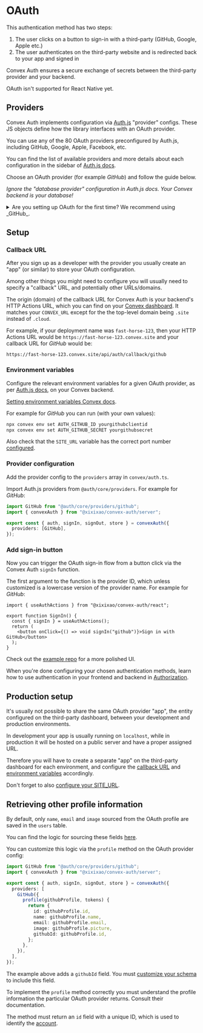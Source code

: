 
# OAuth

This authentication method has two steps:

1. The user clicks on a button to sign-in with a third-party (GitHub, Google,
   Apple etc.)
2. The user authenticates on the third-party website and is redirected back to
   your app and signed in

Convex Auth ensures a secure exchange of secrets between the third-party
provider and your backend.

OAuth isn't supported for React Native yet.

## Providers

Convex Auth implements configuration via [Auth.js](https://authjs.dev)
"provider" configs. These JS objects define how the library interfaces with an
OAuth provider.

You can use any of the 80 OAuth providers preconfigured by Auth.js, including
GitHub, Google, Apple, Facebook, etc.

You can find the list of available providers and more details about each
configuration in the sidebar of
[Auth.js docs](https://authjs.dev/getting-started/providers/github).

Choose an OAuth provider (for example _GitHub_) and follow the guide below.

_Ignore the "database provider" configuration in Auth.js docs. Your Convex
backend is your database!_

<details>
<summary>
Are you setting up OAuth for the first time? We recommend using
_GitHub_.
</summary>

Github has better-than-most configuration DX, even if it is not a very good
choice for apps targeting the general population.

Google, which is very popular among users, unfortunately has a very complicated
OAuth setup and documentation.

</details>

## Setup

<Steps>

### Callback URL

After you sign up as a developer with the provider you usually create an "app"
(or similar) to store your OAuth configuration.

Among other things you might need to configure you will usually need to specify
a "callback" URL, and potentially other URLs/domains.

The origin (domain) of the callback URL for Convex Auth is your backend's HTTP
Actions URL, which you can find on your
[Convex dashboard](https://dashboard.convex.dev/deployment/settings). It matches
your `CONVEX_URL` except for the the top-level domain being `.site` instead of
`.cloud`.

For example, if your deployment name was `fast-horse-123`, then your HTTP
Actions URL would be `https://fast-horse-123.convex.site` and your callback URL
for _GitHub_ would be:

```
https://fast-horse-123.convex.site/api/auth/callback/github
```

### Environment variables

Configure the relevant environment variables for a given OAuth provider, as per
[Auth.js docs](https://authjs.dev/getting-started/providers), on your Convex
backend.

[Setting environment variables Convex docs](https://docs.convex.dev/production/environment-variables#setting-environment-variables).

For example for _GitHub_ you can run (with your own values):

```sh
npx convex env set AUTH_GITHUB_ID yourgithubclientid
npx convex env set AUTH_GITHUB_SECRET yourgithubsecret
```

Also check that the `SITE_URL` variable has the correct port number
[configured](/setup/manual#configure-site_url).

### Provider configuration

Add the provider config to the `providers` array in `convex/auth.ts`.

Import Auth.js providers from `@auth/core/providers`. For example for _GitHub_:

```ts filename="convex/auth.ts"
import GitHub from "@auth/core/providers/github";
import { convexAuth } from "@xixixao/convex-auth/server";

export const { auth, signIn, signOut, store } = convexAuth({
  providers: [GitHub],
});
```

### Add sign-in button

Now you can trigger the OAuth sign-in flow from a button click via the Convex
Auth `signIn` function.

The first argument to the function is the provider ID, which unless customized
is a lowercase version of the provider name. For example for _GitHub_:

```tsx filename="src/SignIn.tsx"
import { useAuthActions } from "@xixixao/convex-auth/react";

export function SignIn() {
  const { signIn } = useAuthActions();
  return (
    <button onClick={() => void signIn("github")}>Sign in with GitHub</button>
  );
}
```

Check out the
[example repo](https://github.com/get-convex/convex-auth-example/blob/main/app/auth/oauth/SignInWithGitHub.tsx)
for a more polished UI.

</Steps>

When you're done configuring your chosen authentication methods, learn how to
use authentication in your frontend and backend in [Authorization](/authz).

## Production setup

It's usually not possible to share the same OAuth provider "app", the entity
configured on the third-party dashboard, between your development and production
environments.

In development your app is usually running on `localhost`, while in production
it will be hosted on a public server and have a proper assigned URL.

Therefore you will have to create a separate "app" on the third-party dashboard
for each environment, and configure the [callback URL](#callback-url) and
[environment variables](#environment-variables) accordingly.

Don't forget to also
[configure your SITE_URL](/setup/manual/#configure-site_url).

## Retrieving other profile information

By default, only `name`, `email` and `image` sourced from the OAuth profile are
saved in the `users` table.

You can find the logic for sourcing these fields
[here](https://github.com/get-convex/convex-auth/blob/main/src/server/provider_utils.ts#L92-L99).

You can customize this logic via the `profile` method on the OAuth provider
config:

```ts filename="convex/auth.ts"
import GitHub from "@auth/core/providers/github";
import { convexAuth } from "@xixixao/convex-auth/server";

export const { auth, signIn, signOut, store } = convexAuth({
  providers: [
    GitHub({
      profile(githubProfile, tokens) {
        return {
          id: githubProfile.id,
          name: githubProfile.name,
          email: githubProfile.email,
          image: githubProfile.picture,
          githubId: githubProfile.id,
        };
      },
    }),
  ],
});
```

The example above adds a `githubId` field. You must
[customize your schema](/setup/schema) to include this field.

To implement the `profile` method correctly you must understand the profile
information the particular OAuth provider returns. Consult their documentation.

The method must return an `id` field with a unique ID, which is used to identify
the [account](/auth/advanced#account-linking).
